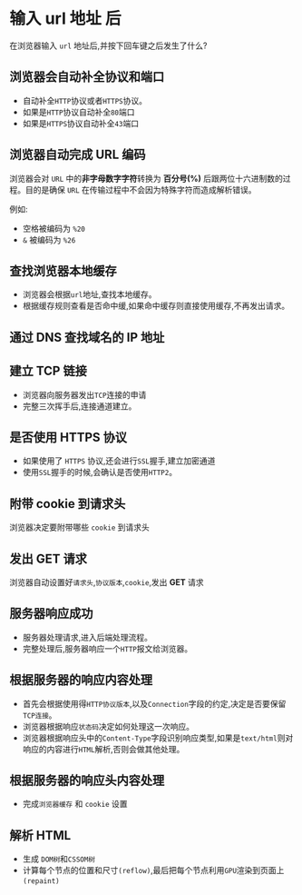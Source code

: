 # 输入 url 地址 后

在浏览器输入 `url` 地址后,并按下回车键之后发生了什么?

## 浏览器会自动补全协议和端口

- 自动补全`HTTP`协议或者`HTTPS`协议。
- 如果是`HTTP`协议自动补全`80`端口
- 如果是`HTTPS`协议自动补全`43`端口

## 浏览器自动完成 URL 编码

浏览器会对 `URL` 中的**非字母数字字符**转换为 **百分号(%)** 后跟两位十六进制数的过程。目的是确保 `URL` 在传输过程中不会因为特殊字符而造成解析错误。

例如:

- 空格被编码为 `%20`
- `&` 被编码为 `%26`

## 查找浏览器本地缓存

- 浏览器会根据`url`地址,查找本地缓存。
- 根据缓存规则查看是否命中缓,如果命中缓存则直接使用缓存,不再发出请求。

## 通过 DNS 查找域名的 IP 地址

## 建立 TCP 链接

- 浏览器向服务器发出`TCP`连接的申请
- 完整三次挥手后,连接通道建立。

## 是否使用 HTTPS 协议

- 如果使用了 `HTTPS` 协议,还会进行`SSL`握手,建立加密通道
- 使用`SSL`握手的时候,会确认是否使用`HTTP2`。

## 附带 cookie 到请求头

浏览器决定要附带哪些 `cookie` 到请求头

## 发出 GET 请求

浏览器自动设置好`请求头`,`协议版本`,`cookie`,发出 **GET** 请求

## 服务器响应成功

- 服务器处理请求,进入后端处理流程。
- 完整处理后,服务器响应一个`HTTP`报文给浏览器。

## 根据服务器的响应内容处理

- 首先会根据使用得`HTTP协议版本`,以及`Connection`字段的约定,决定是否要保留`TCP连接`。
- 浏览器根据响应`状态码`决定如何处理这一次响应。
- 浏览器根据响应头中的`Content-Type`字段识别响应类型,如果是`text/html`则对响应的内容进行`HTML`解析,否则会做其他处理。

## 根据服务器的响应头内容处理

- 完成`浏览器缓存` 和 `cookie` 设置

## 解析 HTML

- 生成 `DOM树`和`CSSOM树`
- 计算每个节点的位置和尺寸`(reflow)`,最后把每个节点利用`GPU`渲染到页面上`(repaint)`
